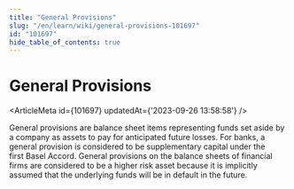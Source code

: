 ```yaml
---
title: "General Provisions"
slug: "/en/learn/wiki/general-provisions-101697"
id: "101697"
hide_table_of_contents: true
---
```



# General Provisions

<ArticleMeta id={101697} updatedAt={'2023-09-26 13:58:58'} />
<div className='border-solid border-b border-t-0 my-4 border-[var(--ifm-color-gray-300)]' />

General provisions are balance sheet items representing funds set aside by a company as assets to pay for anticipated future losses. For banks, a general provision is considered to be supplementary capital under the first Basel Accord. General provisions on the balance sheets of financial firms are considered to be a higher risk asset because it is implicitly assumed that the underlying funds will be in default in the future.
